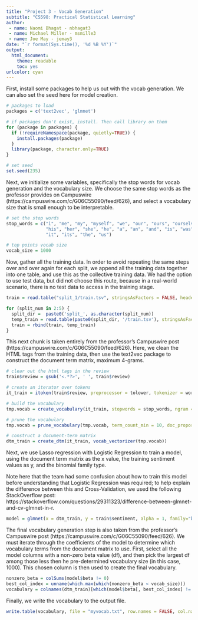 ```yaml
---
title: "Project 3 - Vocab Generation"
subtitle: "CS598: Practical Statistical Learning"
author: 
 - name: Naomi Bhagat - nbhagat3
 - name: Michael Miller - msmille3
 - name: Joe May - jemay3
date: "`r format(Sys.time(), '%d %B %Y')`"
output:
  html_document:
    theme: readable
    toc: yes
urlcolor: cyan
---
```


First, install some packages to help us out with the vocab generation. We can also set the seed here for model creation.

```r
# packages to load
packages = c('text2vec', 'glmnet')

# if packages don't exist, install. Then call library on them
for (package in packages) {
  if (!requireNamespace(package, quietly=TRUE)) {
    install.packages(package)
  }
  library(package, character.only=TRUE)
}

# set seed
set.seed(235)
```

Next, we initialize some variables, specifically the stop words for vocab generation and the vocabulary size. We choose the same stop words as the professor provides on Campuswire (https://campuswire.com/c/G06C55090/feed/626), and select a vocabulary size that is small enough to be interpretable.

```r
# set the stop words
stop_words = c("i", "me", "my", "myself", "we", "our", "ours", "ourselves", "you", "your", "yours", "their", "they", 
               "his", "her", "she", "he", "a", "an", "and", "is", "was", "are", "were", "him", "himself", "has", "have",
               "it", "its", "the", "us")

# top points vocab size
vocab_size = 1000
```

Now, gather all the training data. In order to avoid repeating the same steps over and over again for each split, we append all the training data together into one table, and use this as the collective training data. We had the option to use test data, but did not choose this route, because in a real-world scenario, there is no test data to access in the training stage.

```r
train = read.table("split_1/train.tsv", stringsAsFactors = FALSE, header = TRUE)

for (split_num in 2:5) {
  split_dir =  paste0('split_', as.character(split_num))
  temp_train = read.table(paste0(split_dir, '/train.tsv'), stringsAsFactors = FALSE, header = TRUE)
  train = rbind(train, temp_train)
}
```

This next chunk is taken entirely from the professor's Campuswire post (https://campuswire.com/c/G06C55090/feed/626). Here, we clean the HTML tags from the training data, then use the text2vec package to construct the document term matrix, maximum 4-grams. 

```r
# clear out the html tags in the review
train$review = gsub('<.*?>', ' ', train$review)

# create an iterator over tokens
it_train = itoken(train$review, preprocessor = tolower, tokenizer = word_tokenizer)

# build the vocabulary
tmp.vocab = create_vocabulary(it_train, stopwords = stop_words, ngram = c(1L,4L))

# prune the vocabulary
tmp.vocab = prune_vocabulary(tmp.vocab, term_count_min = 10, doc_proportion_max = 0.5, doc_proportion_min = 0.001)

# construct a document-term matrix
dtm_train = create_dtm(it_train, vocab_vectorizer(tmp.vocab))
```

Next, we use Lasso regression with Logistic Regression to train a model, using the document term matrix as the x value, the training sentiment values as y, and the binomial family type.

Note here that the team had some confusion about how to train this model before understanding that Logistic Regression was required; to help explain the difference between this and Cross-Validation, we used the following StackOverflow post: https://stackoverflow.com/questions/29311323/difference-between-glmnet-and-cv-glmnet-in-r.

```r
model = glmnet(x = dtm_train, y = train$sentiment, alpha = 1, family="binomial")
```

The final vocabulary generation step is also taken from the professor's Campuswire post (https://campuswire.com/c/G06C55090/feed/626). We must iterate through the coefficients of the model to determine which vocabulary terms from the document matrix to use. First, select all the model columns with a non-zero beta value (df), and then pick the largest df among those less then he pre-determined vocabulary size (in this case, 1000). This chosen column is then used to create the final vocabulary.

```r
nonzero_beta = colSums(model$beta != 0)
best_col_index = unname(which.max(which(nonzero_beta < vocab_size)))
vocabulary = colnames(dtm_train)[which(model$beta[, best_col_index] != 0)]
```

Finally, we write the vocabulary to the output file.

```r
write.table(vocabulary, file = "myvocab.txt", row.names = FALSE, col.names = FALSE, sep = "", quote = FALSE)
```
